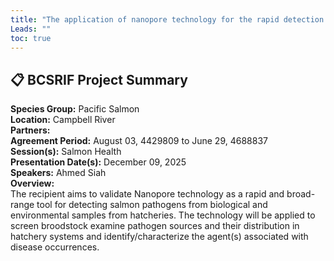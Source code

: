 ```yaml
---
title: "The application of nanopore technology for the rapid detection and characterization of pathogenic organisms in enhancement hatcheries"
Leads: ""
toc: true
---
```


## 📋 BCSRIF Project Summary

**Species Group:** Pacific Salmon  
**Location:** Campbell River  
**Partners:**   
**Agreement Period:** August 03, 4429809 to June 29, 4688837  
**Session(s):** Salmon Health  
**Presentation Date(s):** December 09, 2025  
**Speakers:** Ahmed Siah  
**Overview:**  
The recipient aims to validate Nanopore technology as a rapid and broad-range tool for detecting salmon pathogens from biological and environmental samples from hatcheries. The technology will be applied to screen broodstock examine pathogen sources and their distribution in hatchery systems and identify/characterize the agent(s) associated with disease occurrences.   

